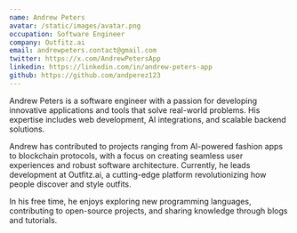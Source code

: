 ```yaml
---
name: Andrew Peters
avatar: /static/images/avatar.png
occupation: Software Engineer
company: Outfitz.ai
email: andrewpeters.contact@gmail.com
twitter: https://x.com/AndrewPetersApp
linkedin: https://linkedin.com/in/andrew-peters-app
github: https://github.com/andperez123
---
```


Andrew Peters is a software engineer with a passion for developing innovative applications and tools that solve real-world problems. His expertise includes web development, AI integrations, and scalable backend solutions.

Andrew has contributed to projects ranging from AI-powered fashion apps to blockchain protocols, with a focus on creating seamless user experiences and robust software architecture. Currently, he leads development at Outfitz.ai, a cutting-edge platform revolutionizing how people discover and style outfits.

In his free time, he enjoys exploring new programming languages, contributing to open-source projects, and sharing knowledge through blogs and tutorials.